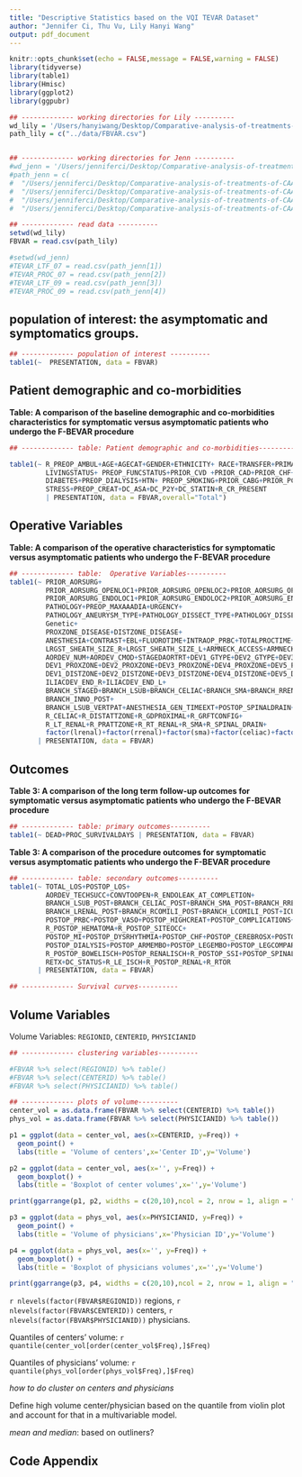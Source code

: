 ```yaml
---
title: "Descriptive Statistics based on the VQI TEVAR Dataset"
author: "Jennifer Ci, Thu Vu, Lily Hanyi Wang"
output: pdf_document
---
```



```r
knitr::opts_chunk$set(echo = FALSE,message = FALSE,warning = FALSE)
library(tidyverse)
library(table1)
library(Hmisc)
library(ggplot2)
library(ggpubr)
```

```r
## ------------- working directories for Lily ----------
wd_lily = '/Users/hanyiwang/Desktop/Comparative-analysis-of-treatments-of-CAA'
path_lily = c("../data/FBVAR.csv")


## ------------- working directories for Jenn ----------
#wd_jenn = '/Users/jenniferci/Desktop/Comparative-analysis-of-treatments-of-CAA'
#path_jenn = c(
#  "/Users/jenniferci/Desktop/Comparative-analysis-of-treatments-of-CAA/TEVAR_International_20210712/TEV#AR_International_LTF_r12_2_14_20210701.csv",
#  "/Users/jenniferci/Desktop/Comparative-analysis-of-treatments-of-CAA/TEVAR_International_20210712/TEV#AR_International_PROC_r12_2_14_20210701.csv",
#  "/Users/jenniferci/Desktop/Comparative-analysis-of-treatments-of-CAA/TEVAR_International_20210901/TEVA#R_International_LTF_r12_2_14_20210901.csv",
#  "/Users/jenniferci/Desktop/Comparative-analysis-of-treatments-of-CAA/TEVAR_International_20210901/TEV#AR_International_PROC_r12_2_14_20210901.csv")

## ------------- read data ----------
setwd(wd_lily)
FBVAR = read.csv(path_lily)

#setwd(wd_jenn)
#TEVAR_LTF_07 = read.csv(path_jenn[1])
#TEVAR_PROC_07 = read.csv(path_jenn[2])
#TEVAR_LTF_09 = read.csv(path_jenn[3])
#TEVAR_PROC_09 = read.csv(path_jenn[4])
```


## population of interest: the asymptomatic and symptomatics groups. 

```r
## ------------- population of interest ----------
table1(~  PRESENTATION, data = FBVAR)
```

## Patient demographic and co-morbidities

**Table: A comparison of the baseline demographic and co-morbidities characteristics for symptomatic versus asymptomatic patients who undergo the F-BEVAR procedure**

```r
## ------------- table: Patient demographic and co-morbidities----------

table1(~ R_PREOP_AMBUL+AGE+AGECAT+GENDER+ETHNICITY+ RACE+TRANSFER+PRIMARYINSURER+ 
         LIVINGSTATUS+ PREOP_FUNCSTATUS+PRIOR_CVD +PRIOR_CAD+PRIOR_CHF+COPD+
         DIABETES+PREOP_DIALYSIS+HTN+ PREOP_SMOKING+PRIOR_CABG+PRIOR_PCI+PRIOR_ANEURREP+
         STRESS+PREOP_CREAT+DC_ASA+DC_P2Y+DC_STATIN+R_CR_PRESENT
         | PRESENTATION, data = FBVAR,overall="Total")
```


## Operative Variables

**Table: A comparison of the operative characteristics for symptomatic versus asymptomatic patients who undergo the F-BEVAR procedure**

```r
## ------------- table:  Operative Variables----------
table1(~ PRIOR_AORSURG+
         PRIOR_AORSURG_OPENLOC1+PRIOR_AORSURG_OPENLOC2+PRIOR_AORSURG_OPENLOC3+PRIOR_AORSURG_OPENLOC4+
         PRIOR_AORSURG_ENDOLOC1+PRIOR_AORSURG_ENDOLOC2+PRIOR_AORSURG_ENDOLOC3+PRIOR_AORSURG_ENDOLOC4+
         PATHOLOGY+PREOP_MAXAAADIA+URGENCY+
         PATHOLOGY_ANEURYSM_TYPE+PATHOLOGY_DISSECT_TYPE+PATHOLOGY_DISSECT_ONSET_DAYS+
         Genetic+
         PROXZONE_DISEASE+DISTZONE_DISEASE+
         ANESTHESIA+CONTRAST+EBL+FLUOROTIME+INTRAOP_PRBC+TOTALPROCTIME+IVUSTEE+ACCESS_R+ACCESS_L+
         LRGST_SHEATH_SIZE_R+LRGST_SHEATH_SIZE_L+ARMNECK_ACCESS+ARMNECK_ACCESS_LOC+
         AORDEV_NUM+AORDEV_CMOD+STAGEDAORTRT+DEV1_GTYPE+DEV2_GTYPE+DEV3_GTYPE+
         DEV1_PROXZONE+DEV2_PROXZONE+DEV3_PROXZONE+DEV4_PROXZONE+DEV5_PROXZONE+DEV6_PROXZONE+
         DEV1_DISTZONE+DEV2_DISTZONE+DEV3_DISTZONE+DEV4_DISTZONE+DEV5_DISTZONE+DEV6_DISTZONE+
         ILIACDEV_END_R+ILIACDEV_END_L+
         BRANCH_STAGED+BRANCH_LSUB+BRANCH_CELIAC+BRANCH_SMA+BRANCH_RRENAL+BRANCH_LRENAL+
         BRANCH_INNO_POST+
         BRANCH_LSUB_VERTPAT+ANESTHESIA_GEN_TIMEEXT+POSTOP_SPINALDRAIN+
         R_CELIAC+R_DISTATTZONE+R_GDPROXIMAL+R_GRFTCONFIG+
         R_LT_RENAL+R_PRATTZONE+R_RT_RENAL+R_SMA+R_SPINAL_DRAIN+
         factor(lrenal)+factor(rrenal)+factor(sma)+factor(celiac)+factor(lsub)
       | PRESENTATION, data = FBVAR)

```


## Outcomes

**Table 3: A comparison of the long term follow-up outcomes for symptomatic versus asymptomatic patients who undergo the F-BEVAR procedure**

```r
## ------------- table: primary outcomes----------
table1(~ DEAD+PROC_SURVIVALDAYS | PRESENTATION, data = FBVAR)
```

**Table 3: A comparison of the procedure outcomes for symptomatic versus asymptomatic patients who undergo the F-BEVAR procedure**

```r
## ------------- table: secondary outcomes----------
table1(~ TOTAL_LOS+POSTOP_LOS+
         AORDEV_TECHSUCC+CONVTOOPEN+R_ENDOLEAK_AT_COMPLETION+
         BRANCH_LSUB_POST+BRANCH_CELIAC_POST+BRANCH_SMA_POST+BRANCH_RRENAL_POST+
         BRANCH_LRENAL_POST+BRANCH_RCOMILI_POST+BRANCH_LCOMILI_POST+ICUSTAY+
         POSTOP_PRBC+POSTOP_VASO+POSTOP_HIGHCREAT+POSTOP_COMPLICATIONS+
         R_POSTOP_HEMATOMA+R_POSTOP_SITEOCC+
         POSTOP_MI+POSTOP_DYSRHYTHMIA+POSTOP_CHF+POSTOP_CEREBROSX+POSTOP_RESPIRATORY+
         POSTOP_DIALYSIS+POSTOP_ARMEMBO+POSTOP_LEGEMBO+POSTOP_LEGCOMPART+POSTOP_INTISCH+
         R_POSTOP_BOWELISCH+POSTOP_RENALISCH+R_POSTOP_SSI+POSTOP_SPINAL_ISCHEMIA+
         RETX+DC_STATUS+R_LE_ISCH+R_POSTOP_RENAL+R_RTOR
       | PRESENTATION, data = FBVAR)

## ------------- Survival curves----------

```

## Volume Variables 

Volume Variables: `REGIONID`, `CENTERID`, `PHYSICIANID`

```r
## ------------- clustering variables----------

#FBVAR %>% select(REGIONID) %>% table() 
#FBVAR %>% select(CENTERID) %>% table() 
#FBVAR %>% select(PHYSICIANID) %>% table() 

## ------------- plots of volume----------
center_vol = as.data.frame(FBVAR %>% select(CENTERID) %>% table())
phys_vol = as.data.frame(FBVAR %>% select(PHYSICIANID) %>% table())

p1 = ggplot(data = center_vol, aes(x=CENTERID, y=Freq)) + 
  geom_point() +
  labs(title = 'Volume of centers',x='Center ID',y='Volume')

p2 = ggplot(data = center_vol, aes(x='', y=Freq)) + 
  geom_boxplot() +
  labs(title = 'Boxplot of center volumes',x='',y='Volume')

print(ggarrange(p1, p2, widths = c(20,10),ncol = 2, nrow = 1, align = "h"))

p3 = ggplot(data = phys_vol, aes(x=PHYSICIANID, y=Freq)) + 
  geom_point() +
  labs(title = 'Volume of physicians',x='Physician ID',y='Volume')

p4 = ggplot(data = phys_vol, aes(x='', y=Freq)) + 
  geom_boxplot() +
  labs(title = 'Boxplot of physicians volumes',x='',y='Volume')

print(ggarrange(p3, p4, widths = c(20,10),ncol = 2, nrow = 1, align = "h"))

```

`r nlevels(factor(FBVAR$REGIONID))` regions, `r nlevels(factor(FBVAR$CENTERID))` centers, `r nlevels(factor(FBVAR$PHYSICIANID))` physicians. 

Quantiles of centers' volume: `r quantile(center_vol[order(center_vol$Freq),]$Freq)`

Quantiles of physicians' volume: `r quantile(phys_vol[order(phys_vol$Freq),]$Freq)`

*how to do cluster on centers and physicians*

Define high volume center/physician based on the quantile from violin plot and account for that in a multivariable model.

*mean and median*: based on outliners?

\newpage
## Code Appendix

```r
```


